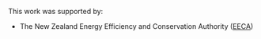 This work was supported by:

 * The New Zealand Energy Efficiency and Conservation Authority ([EECA](https://www.eeca.govt.nz/))